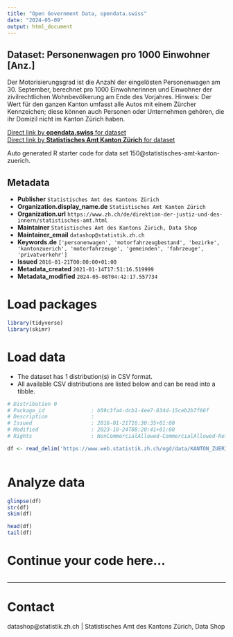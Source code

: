 ```yaml
---
title: "Open Government Data, opendata.swiss"
date: "2024-05-09"
output: html_document
---
```


## Dataset: Personenwagen pro 1000 Einwohner [Anz.]

Der Motorisierungsgrad ist die Anzahl der eingelösten Personenwagen am 30. September, berechnet pro 1000 Einwohnerinnen und Einwohner der zivilrechtlichen Wohnbevölkerung am Ende des Vorjahres. Hinweis: Der Wert für den ganzen Kanton umfasst alle Autos mit einem Zürcher Kennzeichen; diese können auch Personen oder Unternehmen gehören, die ihr Domizil nicht im Kanton Zürich haben.

[Direct link by **opendata.swiss** for dataset](https://opendata.swiss/de/dataset/personenwagen-pro-1000-einwohner-anz)<br>
[Direct link by **Statistisches Amt Kanton Zürich** for dataset](https://www.zh.ch/de/politik-staat/gemeinden/gemeindeportraet.html)

Auto generated R starter code for data set 150@statistisches-amt-kanton-zuerich.

## Metadata

- **Publisher** `Statistisches Amt des Kantons Zürich`
- **Organization.display_name.de** `Statistisches Amt Kanton Zürich`
- **Organization.url** `https://www.zh.ch/de/direktion-der-justiz-und-des-innern/statistisches-amt.html`
- **Maintainer** `Statistisches Amt des Kantons Zürich, Data Shop`
- **Maintainer_email** `datashop@statistik.zh.ch`
- **Keywords.de** `['personenwagen', 'motorfahrzeugbestand', 'bezirke', 'kantonzuerich', 'motorfahrzeuge', 'gemeinden', 'fahrzeuge', 'privatverkehr']`
- **Issued** `2016-01-21T00:00:00+01:00`
- **Metadata_created** `2021-01-14T17:51:16.519999`
- **Metadata_modified** `2024-05-08T04:42:17.557734`


# Load packages

```r

library(tidyverse)
library(skimr)

```

# Load data

-   The dataset has 1 distribution(s) in CSV format.
-   All available CSV distributions are listed below and can be read into a tibble.

```r

# Distribution 0
# Package_id               : b59c3fa4-dcb1-4ee7-834d-15ceb2b7f66f
# Description              : 
# Issued                   : 2016-01-21T16:30:35+01:00
# Modified                 : 2023-10-24T08:20:41+01:00
# Rights                   : NonCommercialAllowed-CommercialAllowed-ReferenceRequired

df <- read_delim('https://www.web.statistik.zh.ch/ogd/data/KANTON_ZUERICH_399.csv')



```

# Analyze data

```r

glimpse(df)
str(df)
skim(df)

head(df)
tail(df)

```

# Continue your code here...

```r

```

------------------------------------------------------------------------

# Contact

datashop@statistik.zh.ch | Statistisches Amt des Kantons Zürich, Data Shop
